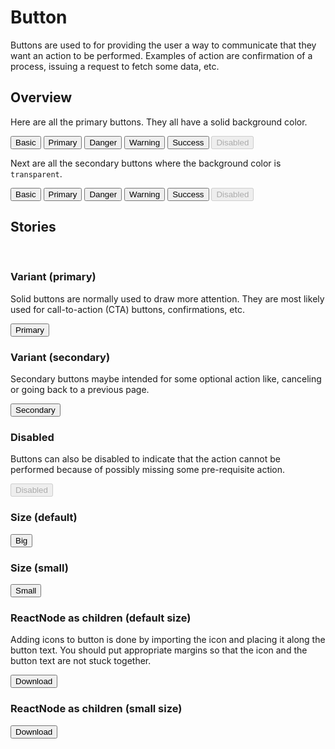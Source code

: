 

<Meta title='Components/Button' component={Button} />

# Button

Buttons are used to for providing the user a way to communicate that they want an action to be
performed. Examples of action are confirmation of a process, issuing a request to fetch some data,
etc.

## Overview

Here are all the primary buttons. They all have a solid background color.

<Story name="Primary/All">
  <div style={{ width: '100%', display: 'flex', justifyContent: 'space-around', }}>
    <Button color="basic">Basic</Button>
    <Button color="primary">Primary</Button>
    <Button color="danger">Danger</Button>
    <Button color="warning">Warning</Button>
    <Button color="success">Success</Button>
    <Button disabled>Disabled</Button>
  </div>
</Story>

Next are all the secondary buttons where the background color is `transparent`.

<Story name="Secondary/All">
  <div style={{ width: '100%', display: 'flex', justifyContent: 'space-around', }}>
    <Button variant="secondary" color="basic">Basic</Button>
    <Button variant="secondary" color="primary">Primary</Button>
    <Button variant="secondary" color="danger">Danger</Button>
    <Button variant="secondary" color="warning">Warning</Button>
    <Button variant="secondary" color="success">Success</Button>
    <Button variant="secondary" disabled>Disabled</Button>
  </div>
</Story>

<Props of={Button} />

## Stories

<br />

### Variant (primary)

Solid buttons are normally used to draw more attention. They are most likely used for call-to-action
(CTA) buttons, confirmations, etc.

<Preview>
  <Story name='Variant/Primary'>
    <Button onClick={action('clicked')}>
      Primary
    </Button>
  </Story>
</Preview>

### Variant (secondary)

Secondary buttons maybe intended for some optional action like, canceling or going back to a
previous page.

<Preview>
  <Story name='Variant/Secondary'>
    <Button variant="secondary" onClick={action('clicked')}>
      Secondary
    </Button>
  </Story>
</Preview>

### Disabled

Buttons can also be disabled to indicate that the action cannot be performed because of possibly
missing some pre-requisite action.

<Preview>
  <Story name="Disabled/True">
    <Button disabled onClick={action('clicked')}>
      Disabled
    </Button>
  </Story>
</Preview>

### Size (default)

<Preview>
  <Story name="Size/Default">
    <Button onClick={action('clicked')}>
      Big
    </Button>
  </Story>
</Preview>

### Size (small)

<Preview>
  <Story name="Size/Small">
    <Button size="small" onClick={action('clicked')}>
      Small
    </Button>
  </Story>
</Preview>

### ReactNode as children (default size)

Adding icons to button is done by importing the icon and placing it along the button text. You
should put appropriate margins so that the icon and the button text are not stuck together.

<Preview>
  <Story name="Children/ReactNode/Size/Default">
    <Button onClick={action('clicked')}>
      Download
      <DownloadIcon css={{ marginLeft: 10 }} />
    </Button>
  </Story>
</Preview>

### ReactNode as children (small size)

<Preview>
  <Story name="Children/ReactNode/Size/Small">
    <Button size="small" onClick={action('clicked')}>
      Download
      <DownloadIcon css={{ marginLeft: 10 }} />
    </Button>
  </Story>
</Preview>
